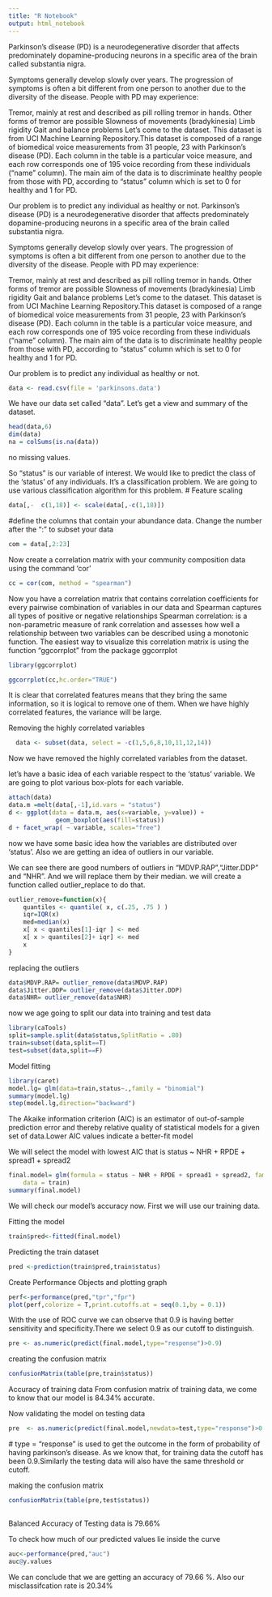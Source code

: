 ```yaml
---
title: "R Notebook"
output: html_notebook
---
```


Parkinson’s disease (PD) is a neurodegenerative disorder that affects predominately dopamine-producing neurons in a specific area of the brain called substantia nigra.

Symptoms generally develop slowly over years. The progression of symptoms is often a bit different from one person to another due to the diversity of the disease. People with PD may experience:

Tremor, mainly at rest and described as pill rolling tremor in hands. Other forms of tremor are possible
Slowness of movements (bradykinesia)
Limb rigidity
Gait and balance problems
Let’s come to the dataset. This dataset is from UCI Machine Learning Repository.This dataset is composed of a range of biomedical voice measurements from 31 people, 23 with Parkinson’s disease (PD). Each column in the table is a particular voice measure, and each row corresponds one of 195 voice recording from these individuals (“name” column). The main aim of the data is to discriminate healthy people from those with PD, according to “status” column which is set to 0 for healthy and 1 for PD.

Our problem is to predict any individual as healthy or not.
Parkinson’s disease (PD) is a neurodegenerative disorder that affects predominately dopamine-producing neurons in a specific area of the brain called substantia nigra.

Symptoms generally develop slowly over years. The progression of symptoms is often a bit different from one person to another due to the diversity of the disease. People with PD may experience:

Tremor, mainly at rest and described as pill rolling tremor in hands. Other forms of tremor are possible
Slowness of movements (bradykinesia)
Limb rigidity
Gait and balance problems
Let’s come to the dataset. This dataset is from UCI Machine Learning Repository.This dataset is composed of a range of biomedical voice measurements from 31 people, 23 with Parkinson’s disease (PD). Each column in the table is a particular voice measure, and each row corresponds one of 195 voice recording from these individuals (“name” column). The main aim of the data is to discriminate healthy people from those with PD, according to “status” column which is set to 0 for healthy and 1 for PD.

Our problem is to predict any individual as healthy or not.
```r
data <- read.csv(file = 'parkinsons.data')

```

We have our data set called “data”. Let’s get a view and summary of the dataset.
```r
head(data,6)
dim(data)
na = colSums(is.na(data))
```
no missing values.

So “status” is our variable of interest. We would like to predict the class of the ‘status’ of any individuals. It’s a classification problem. We are going to use various classification algorithm for this problem.
# Feature scaling
```r
data[,-  c(1,18)] <- scale(data[,-c(1,18)])
```
#define the columns that contain your abundance data. Change the number after the ":" to subset your data
```r
com = data[,2:23]
```
Now create a correlation matrix with your community composition data using the command ‘cor’
```r
cc = cor(com, method = "spearman")

```
Now you have a correlation matrix that contains correlation coefficients for every pairwise combination of variables in our data and Spearman captures all types of positive or negative relationships
Spearman correlation: is a non-parametric measure of rank correlation and assesses how well a relationship between two variables can be described using a monotonic function.
The easiest way to visualize this correlation matrix is using the function “ggcorrplot” from the package ggcorrplot
```r
library(ggcorrplot)

ggcorrplot(cc,hc.order="TRUE")
```
It is clear that correlated features means that they bring the same information, so it is logical to remove one of them. When we have highly correlated features, the variance will be large.

Removing the highly correlated variables
```r
  data <- subset(data, select = -c(1,5,6,8,10,11,12,14))

```
Now we have removed the highly correlated variables from the dataset. 

let’s have a basic idea of each variable respect to the ‘status’ variable. We are going to plot various box-plots for each variable.
```r
attach(data)
data.m =melt(data[,-1],id.vars = "status")
d <- ggplot(data = data.m, aes(x=variable, y=value)) + 
             geom_boxplot(aes(fill=status))
d + facet_wrap( ~ variable, scales="free")
```
now we have some basic idea how the variables are distributed over ‘status’. Also we are getting an idea of outliers in our variable.

We can see there are good numbers of outliers in “MDVP.RAP”,“Jitter.DDP” and “NHR”. And we will replace them by their median. we will create a function called outlier_replace to do that.
```r
outlier_remove=function(x){
    quantiles <- quantile( x, c(.25, .75 ) )
    iqr=IQR(x)
    med=median(x)
    x[ x < quantiles[1]-iqr ] <- med
    x[ x > quantiles[2]+ iqr] <- med
    x
}

```
replacing the outliers
```r
data$MDVP.RAP= outlier_remove(data$MDVP.RAP)
data$Jitter.DDP= outlier_remove(data$Jitter.DDP)
data$NHR= outlier_remove(data$NHR)
```

now we age going to split our data into training and test data
```r
library(caTools)
split=sample.split(data$status,SplitRatio = .80)
train=subset(data,split==T)
test=subset(data,split==F)
```
Model fitting
```r
library(caret)
model.lg= glm(data=train,status~.,family = "binomial")
summary(model.lg)
step(model.lg,direction="backward")
```
 The Akaike information criterion (AIC) is an estimator of out-of-sample prediction error and thereby relative quality of statistical models for a given set of data.Lower AIC values indicate a better-fit model
 
 We will select the model with lowest AIC that is
 status ~ NHR + RPDE + spread1 + spread2


 
```r
final.model= glm(formula = status ~ NHR + RPDE + spread1 + spread2, family = "binomial", 
    data = train)
summary(final.model)
```
We will check our model’s accuracy now. First we will use our training data.

Fitting the model
```r
train$pred<-fitted(final.model)
```
Predicting the train dataset
```r
pred <-prediction(train$pred,train$status)
```
 Create Performance Objects and plotting graph
```r
perf<-performance(pred,"tpr","fpr")
plot(perf,colorize = T,print.cutoffs.at = seq(0.1,by = 0.1))
```
With the use of ROC curve we can observe that 0.9 is having better sensitivity and specificity.There we select 0.9 as our cutoff to distinguish.


```r
pre <- as.numeric(predict(final.model,type="response")>0.9)
```
 
creating the confusion matrix
```r
confusionMatrix(table(pre,train$status))
```

Accuracy of training data
From confusion matrix of training data, we come to know that our model is 84.34% accurate.

Now validating the model on testing data
```r
pre  <- as.numeric(predict(final.model,newdata=test,type="response")>0.9)


```
 # type = "response" is used to get the outcome in the form of probability of having parkinson's disease.
 As we know that, for training data the cutoff has been 0.9.Similarly the testing data will also have the same threshold or cutoff.
 
 making the confusion matrix
```r

confusionMatrix(table(pre,test$status))
 
```
Balanced Accuracy of Testing data is 79.66%

To check how much of our predicted values lie inside the curve
```r
auc<-performance(pred,"auc")
auc@y.values
```
We can conclude that we are getting an accuracy of 79.66 %. Also our misclassifcation rate is 20.34%